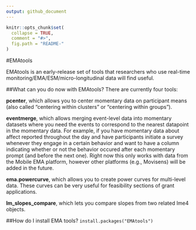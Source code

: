 ```yaml
---
output: github_document
---
```


<!-- README.md is generated from README.Rmd. Please edit that file -->

```r
knitr::opts_chunk$set(
  collapse = TRUE,
  comment = "#>",
  fig.path = "README-"
)
```
#EMAtools

EMAtools is an early-release set of tools that researchers who use real-time monitoring/EMA/ESM/micro-longitudinal data will find useful. 

##What can you do now with EMAtools?
There are currently four tools:

**pcenter**, which allows you to center momentary data on participant means (also called "centering within clusters" or "centering within groups").

**eventmerge**, which allows merging event-level data into momentary datasets where you need the events to correspond to the nearest datapoint in the momentary data. For example, if you have momentary data about affect reported throughout the day and have participants initiate a survey whenever they engage in a certain behavior and want to have a column indicating whether or not the behavior occured after each momentary prompt (and before the next one). Right now this only works with data from the Mobile EMA platform, however other platforms (e.g., Movisens) will be added in the future. 

**ema.powercurve**, which allows you to create power curves for multi-level data. These curves can be very useful for feasibility sections of grant applications. 

**lm_slopes_compare**, which lets you compare slopes from two related lme4 objects. 

##How do I install EMA tools?
`install.packages("EMAtools")`

